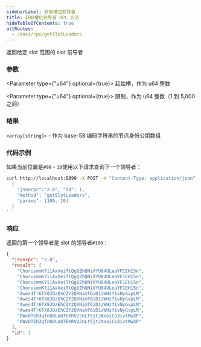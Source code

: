 ```yaml
---
sidebarLabel: 获取槽位前导者
title: 获取槽位前导者 RPC 方法
hideTableOfContents: true
altRoutes:
  - /docs/rpc/getSlotLeaders
---
```


返回给定 slot 范围的 slot 前导者

<DocSideBySide>

<DocLeftSide>

### 参数

<Parameter type={"u64"} optional={true}>
  起始槽，作为 u64 整数
</Parameter>

<Parameter type={"u64"} optional={true}>
  限制，作为 u64 整数（1 到 5,000 之间）
</Parameter>

### 结果

`<array[string]>` - 作为 base-58 编码字符串的节点身份公钥数组

</DocLeftSide>

<DocRightSide>

### 代码示例

如果当前位置是`#99` - `10`使用以下请求查询下一个领导者：

```bash
curl http://localhost:8899 -X POST -H "Content-Type: application/json" -d '
  {
    "jsonrpc":"2.0", "id": 1,
    "method": "getSlotLeaders",
    "params": [100, 10]
  }
'
```

### 响应

返回的第一个领导者是 slot 的领导者`#100`：

```json
{
  "jsonrpc": "2.0",
  "result": [
    "ChorusmmK7i1AxXeiTtQgQZhQNiXYU84ULeaYF1EH15n",
    "ChorusmmK7i1AxXeiTtQgQZhQNiXYU84ULeaYF1EH15n",
    "ChorusmmK7i1AxXeiTtQgQZhQNiXYU84ULeaYF1EH15n",
    "ChorusmmK7i1AxXeiTtQgQZhQNiXYU84ULeaYF1EH15n",
    "Awes4Tr6TX8JDzEhCZY2QVNimT6iD1zWHzf1vNyGvpLM",
    "Awes4Tr6TX8JDzEhCZY2QVNimT6iD1zWHzf1vNyGvpLM",
    "Awes4Tr6TX8JDzEhCZY2QVNimT6iD1zWHzf1vNyGvpLM",
    "Awes4Tr6TX8JDzEhCZY2QVNimT6iD1zWHzf1vNyGvpLM",
    "DWvDTSh3qfn88UoQTEKRV2JnLt5jtJAVoiCo3ivtMwXP",
    "DWvDTSh3qfn88UoQTEKRV2JnLt5jtJAVoiCo3ivtMwXP"
  ],
  "id": 1
}
```

</DocRightSide>
</DocSideBySide>

